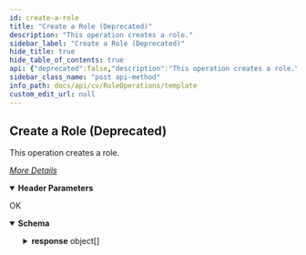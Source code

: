 ```yaml
---
id: create-a-role
title: "Create a Role (Deprecated)"
description: "This operation creates a role."
sidebar_label: "Create a Role (Deprecated)"
hide_title: true
hide_table_of_contents: true
api: {"deprecated":false,"description":"This operation creates a role.\n\n[_More Details_](http://documentation.commvault.com/commvault/v11/article?p=features/rest_api/operations/post_role.htm)\n","operationId":"Create a Role","parameters":[{"description":"","in":"header","name":"Authtoken","required":true,"schema":{"example":"{{TOKEN}}","type":"string"}},{"description":"","in":"header","name":"Content-Type","required":true,"schema":{"enum":["application/xml"],"example":"application/xml","type":"string"}}],"tags":["Role Operations"],"responses":{"200":{"description":"OK","content":{"application/json":{"schema":{"type":"object","properties":{"response":{"type":"array","items":{"type":"object","properties":{"errorString":{"type":"string"},"errorCode":{"type":"integer"},"entity":{"type":"object","properties":{"roleName":{"type":"string"},"roleId":{"type":"integer"},"flags":{"type":"object","properties":{"disabled":{"type":"boolean"}}}}}}}}},"x-examples":{"Example 1":{"response":[{"errorString":"Successful","errorCode":0,"entity":{"roleName":"TestRole","roleId":33,"flags":{"disabled":false}}}]}}},"examples":{"Create a Role":{"value":{"response":[{"errorString":"Successful","errorCode":0,"entity":{"roleName":"TestRole","roleId":33,"flags":{"disabled":false}}}]}}}}}}},"requestBody":{"content":{"application/xml":{"examples":{"Create a Role":{"value":"<Security_CreateRoleRequest>\n   <roles>\n      <role>\n         <roleName>TestRole</roleName>\n         <flags>\n            <disabled>false</disabled>\n         </flags>\n      </role>\n      <description></description>\n      <categoryPermission>\n         <categoriesPermissionList>\n           <categoryName>Alert</categoryName>\n         </categoriesPermissionList>\n         <categoriesPermissionList>\n            <permissionName>Agent Management</permissionName>\n         </categoriesPermissionList>\n         <categoriesPermissionList>\n            <permissionName>Agent Scheduling</permissionName>\n         </categoriesPermissionList>\n         <categoriesPermissionOperationType>ADD</categoriesPermissionOperationType>\n      </categoryPermission>\n   </roles>\n</Security_CreateRoleRequest>"}}}}},"method":"post","path":"/Role","servers":[{"url":"http://{hostname}/webconsole/api","variables":{"hostname":{"default":"localhost","description":"Webconsole"}}}],"info":{"title":"Template","contact":{},"version":"1.0","description":"Template"},"postman":{"name":"Create a Role (Deprecated)","description":{"content":"This operation creates a role.\n\n[_More Details_](http://documentation.commvault.com/commvault/v11/article?p=features/rest_api/operations/post_role.htm)\n","type":"text/plain"},"url":{"path":["Role"],"host":["{{baseUrl}}"],"query":[],"variable":[]},"header":[{"disabled":false,"description":{"content":"(Required) ","type":"text/plain"},"key":"Authtoken","value":""},{"key":"Content-Type","value":"application/xml"},{"key":"Accept","value":"application/json"}],"method":"POST","body":{"mode":"raw","raw":"\"<Security_CreateRoleRequest>\\n   <roles>\\n      <role>\\n         <roleName>TestRole</roleName>\\n         <flags>\\n            <disabled>false</disabled>\\n         </flags>\\n      </role>\\n      <description></description>\\n      <categoryPermission>\\n         <categoriesPermissionList>\\n           <categoryName>Alert</categoryName>\\n         </categoriesPermissionList>\\n         <categoriesPermissionList>\\n            <permissionName>Agent Management</permissionName>\\n         </categoriesPermissionList>\\n         <categoriesPermissionList>\\n            <permissionName>Agent Scheduling</permissionName>\\n         </categoriesPermissionList>\\n         <categoriesPermissionOperationType>ADD</categoriesPermissionOperationType>\\n      </categoryPermission>\\n   </roles>\\n</Security_CreateRoleRequest>\"","options":{"raw":{"language":"xml"}}}}}
sidebar_class_name: "post api-method"
info_path: docs/api/cv/RoleOperations/template
custom_edit_url: null
---
```



## Create a Role (Deprecated)



This operation creates a role.

[_More Details_](http://documentation.commvault.com/commvault/v11/article?p=features/rest_api/operations/post_role.htm)


<details style={{"marginBottom":"1rem"}} data-collapsed={false} open={true}><summary style={{}}><strong>Header Parameters</strong></summary><div><ul><ParamsItem className={"paramsItem"} param={{"description":"","in":"header","name":"Authtoken","required":true,"schema":{"example":"{{TOKEN}}","type":"string"}}}></ParamsItem><ParamsItem className={"paramsItem"} param={{"description":"","in":"header","name":"Content-Type","required":true,"schema":{"enum":["application/xml"],"example":"application/xml","type":"string"}}}></ParamsItem></ul></div></details><div><ApiTabs><TabItem label={"200"} value={"200"}><div>

OK

</div><div><MimeTabs schemaType={"response"}><TabItem label={"application/json"} value={"application/json"}><SchemaTabs><TabItem label={"Schema"} value={"Schema"}><details style={{}} data-collapsed={false} open={true}><summary style={{"textAlign":"left"}}><strong>Schema</strong></summary><div style={{"textAlign":"left","marginLeft":"1rem"}}></div><ul style={{"marginLeft":"1rem"}}><SchemaItem collapsible={true} className={"schemaItem"}><details style={{}}><summary style={{}}><strong>response</strong><span style={{"opacity":"0.6"}}> object[]</span></summary><div style={{"marginLeft":"1rem"}}><SchemaItem collapsible={false} name={"errorString"} required={false} deprecated={undefined} schemaDescription={undefined} schemaName={"string"} qualifierMessage={undefined} defaultValue={undefined}></SchemaItem><SchemaItem collapsible={false} name={"errorCode"} required={false} deprecated={undefined} schemaDescription={undefined} schemaName={"integer"} qualifierMessage={undefined} defaultValue={undefined}></SchemaItem><SchemaItem collapsible={true} className={"schemaItem"}><details style={{}}><summary style={{}}><strong>entity</strong><span style={{"opacity":"0.6"}}> object</span></summary><div style={{"marginLeft":"1rem"}}><SchemaItem collapsible={false} name={"roleName"} required={false} deprecated={undefined} schemaDescription={undefined} schemaName={"string"} qualifierMessage={undefined} defaultValue={undefined}></SchemaItem><SchemaItem collapsible={false} name={"roleId"} required={false} deprecated={undefined} schemaDescription={undefined} schemaName={"integer"} qualifierMessage={undefined} defaultValue={undefined}></SchemaItem><SchemaItem collapsible={true} className={"schemaItem"}><details style={{}}><summary style={{}}><strong>flags</strong><span style={{"opacity":"0.6"}}> object</span></summary><div style={{"marginLeft":"1rem"}}><SchemaItem collapsible={false} name={"disabled"} required={false} deprecated={undefined} schemaDescription={undefined} schemaName={"boolean"} qualifierMessage={undefined} defaultValue={undefined}></SchemaItem></div></details></SchemaItem></div></details></SchemaItem></div></details></SchemaItem></ul></details></TabItem><TabItem label={"Example (from schema)"} value={"Example (from schema)"}><ResponseSamples responseExample={"{\n  \"response\": [\n    {\n      \"errorString\": \"string\",\n      \"errorCode\": 0,\n      \"entity\": {\n        \"roleName\": \"string\",\n        \"roleId\": 0,\n        \"flags\": {\n          \"disabled\": true\n        }\n      }\n    }\n  ]\n}"} language={"json"}></ResponseSamples></TabItem><TabItem label={" Create a  Role"} value={" Create a  Role"}><ResponseSamples responseExample={"{\n  \"response\": [\n    {\n      \"errorString\": \"Successful\",\n      \"errorCode\": 0,\n      \"entity\": {\n        \"roleName\": \"TestRole\",\n        \"roleId\": 33,\n        \"flags\": {\n          \"disabled\": false\n        }\n      }\n    }\n  ]\n}"} language={"json"}></ResponseSamples></TabItem></SchemaTabs></TabItem></MimeTabs></div></TabItem></ApiTabs></div>
      